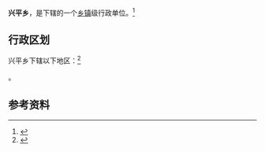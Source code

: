 {{中国乡级行政区|64/04/22/205/000}}

'''兴平乡'''，是{{PRC admin/fullname|64/04/22/205/000|3}}下辖的一个[[乡镇|乡镇]]级行政单位。<ref>{{PRC admin/ref sgc|{{PRC admin/parent|64/04/22/205/000}}}}</ref>

== 行政区划 ==

兴平乡下辖以下地区：<ref>{{PRC admin/ref sgc|64/04/22/205/000}}</ref>

{{PRC admin/children|64/04/22/205/000}}。

== 参考资料 ==

{{reflist}}

{{行政区划小作品}}
{{PRC admin/navcat|64/04/22/205/000}}